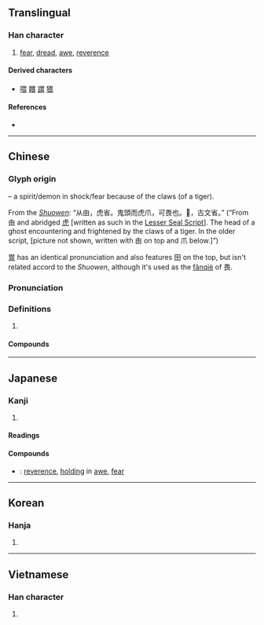 {{character info/new}}
==Translingual==

===Han character===
{{Han char|rn=102|rad=田|as=04|sn=9|four=60732|canj=WMV}}

# [[fear]], [[dread]], [[awe]], [[reverence]]

====Derived characters====
* [[喂]] [[餵]] [[謂]] [[猥]]

====References====
* {{Han ref|kx=0760.220|dkj=21778|dj=1170.140|hdz=42532.030|uh=754F|ud=30031|bh=ACC8|bd=44232}}

----

==Chinese==
{{zh-forms}}

===Glyph origin===
{{Han etym}}
{{Han compound|甶|t1=spirit (abbreviated as 田)|爪|t2=claws, lower portion of [[虎]], tiger|ls=ic}} – a spirit/demon in shock/fear because of the claws (of a tiger).

From the ''[[w:Shuowen Jiezi|Shuowen]]'': “从甶，虎省。鬼頭而虎爪，可畏也。𤰲，古文省。” (“From 甶 and abridged [[虎]] [written as such in the [[w:Lesser Seal Script|Lesser Seal Script]]]. The head of a ghost encountering and frightened by the claws of a tiger. In the older script, [picture not shown, written with 甶 on top and 爪 below.]”)

[[胃]] has an identical pronunciation and also features 田 on the top, but isn't related accord to the ''Shuowen'', although it's used as the [[w:fanqie|fǎnqiè]] of 畏.

===Pronunciation===
{{zh-pron
|m=wèi
|c=wai3
|mn=qz,tw,xm:ùi/zz:ùiⁿ
|mc=y
|oc=y
|cat=
}}

===Definitions===
{{zh-hanzi}}

# {{rfdef|zh}}

====Compounds====
{{zh-der|不畏強禦|不畏彊禦|人言可畏|可畏|君子三畏|善無畏|困畏|夏日可畏|大無畏|寅畏|後生可畏|憺畏|懷德畏威|敬畏|望而生畏|無所畏忌|無所畏懼|無畏|畏兀字|畏光|畏友|畏天恤民|畏天愛民|畏天知命|畏威懷德|畏強凌弱|畏影惡跡|畏影而走|畏忌|畏怯|畏懼|畏服|畏死貪生|畏畏縮縮|畏縮|畏縮不前|畏罪|畏罪潛逃|畏罪自殺|畏葸|畏葸不前|畏途|畏避|畏難|畏難苟安|畏頭畏尾|畏首畏尾|視人畏傷|視為畏途|貪生畏死}}

----

==Japanese==

===Kanji===
{{ja-kanji|grade=|rs=田04}}

# {{defn|lang=ja|sort=田04}}

====Readings====
{{ja-readings|goon=[[え]] (e)|kanon=[[い]] (i)|kun=[[おそれる]] (osoreru), [[かしこし]] (kashikoshi), [[かしこまる]] (kashikomaru)}}

====Compounds====
{{der-top|Compounds}}
* {{ja-r|敬畏|けい.い}}: [[reverence]], [[holding]] in [[awe]], [[fear]]
{{der-bottom}}

----

==Korean==

===Hanja===
{{ko-hanja|hangeul=외|eumhun=|rv=oe|mr=oe|y=oy}}

# {{defn|lang=ko|sort=田04}}

----

==Vietnamese==

===Han character===
{{vi-readings|rs=田04| hanviet = úy, hoáy, hoay}}

# {{defn|lang=vi|sort=田04}}